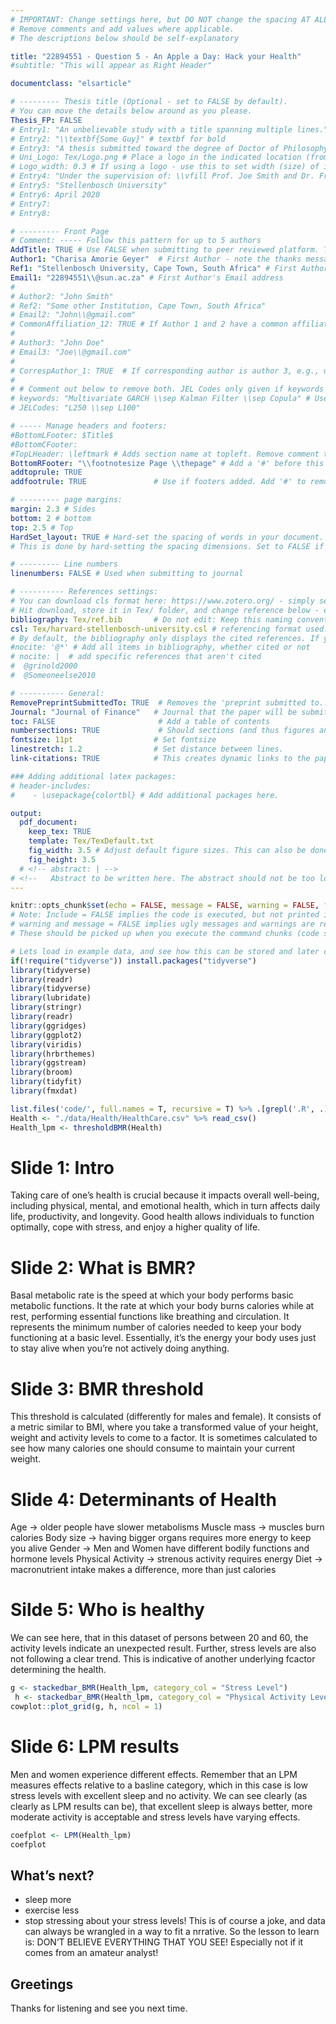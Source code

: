 ```yaml
---
# IMPORTANT: Change settings here, but DO NOT change the spacing AT ALL.
# Remove comments and add values where applicable.
# The descriptions below should be self-explanatory

title: "22894551 - Question 5 - An Apple a Day: Hack your Health"
#subtitle: "This will appear as Right Header"

documentclass: "elsarticle"

# --------- Thesis title (Optional - set to FALSE by default).
# You can move the details below around as you please.
Thesis_FP: FALSE
# Entry1: "An unbelievable study with a title spanning multiple lines."
# Entry2: "\\textbf{Some Guy}" # textbf for bold
# Entry3: "A thesis submitted toward the degree of Doctor of Philosophy"
# Uni_Logo: Tex/Logo.png # Place a logo in the indicated location (from your root, e.g. defaults to ~/Tex/Logo.png) and uncomment this line. Leave uncommented for no image
# Logo_width: 0.3 # If using a logo - use this to set width (size) of image
# Entry4: "Under the supervision of: \\vfill Prof. Joe Smith and Dr. Frank Smith"
# Entry5: "Stellenbosch University"
# Entry6: April 2020
# Entry7:
# Entry8:

# --------- Front Page
# Comment: ----- Follow this pattern for up to 5 authors
AddTitle: TRUE # Use FALSE when submitting to peer reviewed platform. This will remove author names.
Author1: "Charisa Amorie Geyer"  # First Author - note the thanks message displayed as an italic footnote of first page.
Ref1: "Stellenbosch University, Cape Town, South Africa" # First Author's Affiliation
Email1: "22894551\\@sun.ac.za" # First Author's Email address
# 
# Author2: "John Smith"
# Ref2: "Some other Institution, Cape Town, South Africa"
# Email2: "John\\@gmail.com"
# CommonAffiliation_12: TRUE # If Author 1 and 2 have a common affiliation. Works with _13, _23, etc.
# 
# Author3: "John Doe"
# Email3: "Joe\\@gmail.com"
# 
# CorrespAuthor_1: TRUE  # If corresponding author is author 3, e.g., use CorrespAuthor_3: TRUE
# 
# # Comment out below to remove both. JEL Codes only given if keywords also given.
# keywords: "Multivariate GARCH \\sep Kalman Filter \\sep Copula" # Use \\sep to separate
# JELCodes: "L250 \\sep L100"

# ----- Manage headers and footers:
#BottomLFooter: $Title$
#BottomCFooter:
#TopLHeader: \leftmark # Adds section name at topleft. Remove comment to add it.
BottomRFooter: "\\footnotesize Page \\thepage" # Add a '#' before this line to remove footer.
addtoprule: TRUE
addfootrule: TRUE               # Use if footers added. Add '#' to remove line.

# --------- page margins:
margin: 2.3 # Sides
bottom: 2 # bottom
top: 2.5 # Top
HardSet_layout: TRUE # Hard-set the spacing of words in your document. This will stop LaTeX squashing text to fit on pages, e.g.
# This is done by hard-setting the spacing dimensions. Set to FALSE if you want LaTeX to optimize this for your paper.

# --------- Line numbers
linenumbers: FALSE # Used when submitting to journal

# ---------- References settings:
# You can download cls format here: https://www.zotero.org/ - simply search for your institution. You can also edit and save cls formats here: https://editor.citationstyles.org/about/
# Hit download, store it in Tex/ folder, and change reference below - easy.
bibliography: Tex/ref.bib       # Do not edit: Keep this naming convention and location.
csl: Tex/harvard-stellenbosch-university.csl # referencing format used.
# By default, the bibliography only displays the cited references. If you want to change this, you can comment out one of the following:
#nocite: '@*' # Add all items in bibliography, whether cited or not
# nocite: |  # add specific references that aren't cited
#  @grinold2000
#  @Someoneelse2010

# ---------- General:
RemovePreprintSubmittedTo: TRUE  # Removes the 'preprint submitted to...' at bottom of titlepage
Journal: "Journal of Finance"   # Journal that the paper will be submitting to, if RemovePreprintSubmittedTo is set to TRUE.
toc: FALSE                       # Add a table of contents
numbersections: TRUE             # Should sections (and thus figures and tables) be numbered?
fontsize: 11pt                  # Set fontsize
linestretch: 1.2                # Set distance between lines.
link-citations: TRUE            # This creates dynamic links to the papers in reference list.

### Adding additional latex packages:
# header-includes:
#    - \usepackage{colortbl} # Add additional packages here.

output:
  pdf_document:
    keep_tex: TRUE
    template: Tex/TexDefault.txt
    fig_width: 3.5 # Adjust default figure sizes. This can also be done in the chunks of the text.
    fig_height: 3.5
  # <!-- abstract: | -->
# <!--   Abstract to be written here. The abstract should not be too long and should provide the reader with a good understanding what you are writing about. Academic papers are not like novels where you keep the reader in suspense. To be effective in getting others to read your paper, be as open and concise about your findings here as possible. Ideally, upon reading your abstract, the reader should feel he / she must read your paper in entirety. -->
---
```


<!-- First: Set your default preferences for chunk options: -->

<!-- If you want a chunk's code to be printed, set echo = TRUE. message = FALSE stops R printing ugly package loading details in your final paper too. I also suggest setting warning = FALSE and checking for warnings in R, else you might find ugly warnings in your paper. -->

```r
knitr::opts_chunk$set(echo = FALSE, message = FALSE, warning = FALSE, fig.width = 6, fig.height = 5, fig.pos="H", fig.pos = 'H')
# Note: Include = FALSE implies the code is executed, but not printed in your pdf.
# warning and message = FALSE implies ugly messages and warnings are removed from your pdf.
# These should be picked up when you execute the command chunks (code sections below) in your rmd, not printed in your paper!

# Lets load in example data, and see how this can be stored and later called from your 'data' folder.
if(!require("tidyverse")) install.packages("tidyverse")
library(tidyverse)
library(readr)
library(tidyverse)
library(lubridate)
library(stringr)
library(readr)
library(ggridges)
library(ggplot2)
library(viridis)
library(hrbrthemes)
library(ggstream)
library(broom)
library(tidyfit)
library(fmxdat)

list.files('code/', full.names = T, recursive = T) %>% .[grepl('.R', .)] %>% as.list() %>% walk(~source(.))
Health <- "./data/Health/HealthCare.csv" %>% read_csv()
Health_lpm <- thresholdBMR(Health)
```


<!-- ############################## -->
<!-- # Start Writing here: -->
<!-- ############################## -->

# Slide 1: Intro

Taking care of one's health is crucial because it impacts overall well-being, including physical, mental, and emotional health, which in turn affects daily life, productivity, and longevity. Good health allows individuals to function optimally, cope with stress, and enjoy a higher quality of life. 

# Slide 2: What is BMR? 
Basal metabolic rate is the speed at which your body performs basic metabolic functions. 
It the rate at which your body burns calories while at rest, performing essential functions like breathing and circulation. It represents the minimum number of calories needed to keep your body functioning at a basic level. Essentially, it's the energy your body uses just to stay alive when you're not actively doing anything. 

# Slide 3: BMR threshold
This threshold is calculated (differently for males and female). It consists of a metric similar to BMI, where you take a transformed value of your height, weight and activity levels to come to a factor. It is sometimes calculated to see how many calories one should consume to maintain your current weight. 

# Slide 4: Determinants of Health
Age -> older people have slower metabolisms
Muscle mass -> muscles burn calories
Body size -> having bigger organs requires more energy to keep you alive
Gender -> Men and Women have different bodily functions and hormone levels
Physical Activity -> strenous activity requires energy
Diet -> macronutrient intake makes a difference, more than just calories

# Silde 5: Who is healthy
We can see here, that in this dataset of persons between 20 and 60, the activity levels indicate an unexpected result. Further, stress levels are also not following a clear trend. This is indicative of another underlying fcactor determining the health.  
```r
g <- stackedbar_BMR(Health_lpm, category_col = "Stress Level")
 h <- stackedbar_BMR(Health_lpm, category_col = "Physical Activity Level")
cowplot::plot_grid(g, h, ncol = 1)
```


# Slide 6: LPM results
Men and women experience different effects. Remember that an LPM measures effects relative to a basline category, which in this case is low stress levels with excellent sleep and no activity. We can see clearly (as clearly as LPM results can be), that excellent sleep is always better, more moderate activity is acceptable and stress levels have varying effects.  

```r
coefplot <- LPM(Health_lpm)
coefplot
```
## What's next? 
- sleep more
- exercise less
- stop stressing about your stress levels!
This is of course a joke, and data can always be wrangled in a way to fit a nrrative. So the lesson to learn is: DON'T BELIEVE EVERYTHING THAT YOU SEE! Especially not if it comes from an amateur analyst! 

## Greetings
Thanks for listening and see you next time. 
